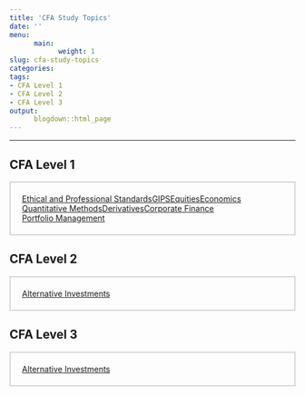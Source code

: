 ---
title: 'CFA Study Topics'
date: ''
menu:
      main:
            weight: 1
slug: cfa-study-topics
categories:
tags:
- CFA Level 1
- CFA Level 2
- CFA Level 3
output:
      blogdown::html_page
---

<hr>

## CFA Level 1

<span style="display: flex; flex-wrap: wrap; padding: 20px; border: 2px solid lightgrey;"> 
      <a id="btn__blue" href="../cfa-level-1-ethical-and-professional-standards-part-1">Ethical and Professional Standards</a> 
      <a id="btn__purple" href="../cfa-level-1-gips">GIPS</a> 
      <a id="btn__orange" href="../cfa-level-1-equities-part-1">Equities</a> 
      <a id="btn__green" href="../cfa-level-1-economics-part-1">Economics</a> <a id="btn__red" href="../cfa-level-1-quantitative-methods-part-1">Quantitative Methods</a> 
      <a id="btn__brown" href="../cfa-level-1-derivatives-part-1">Derivatives</a> <a id="btn__yellow" href="../cfa-level-1-corporate-finance-part-1">Corporate Finance</a> 
      <a id="btn__pink" href="../cfa-level-1-portfolio-management-part-1">Portfolio Management</a>
</span>


## CFA Level 2

<span style="display: flex; flex-wrap: wrap; padding: 20px; border: 2px solid lightgrey;"> 
      <a id="btn__red" href="../cfa-level-2-alternative-investments-part-1">Alternative Investments</a> 
</span>



## CFA Level 3

<span style="display: flex; flex-wrap: wrap; padding: 20px; border: 2px solid lightgrey;"> 
      <a id="btn__blue" href="../cfa-level-3-alternative-investments-part-1">Alternative Investments</a> 
</span>



